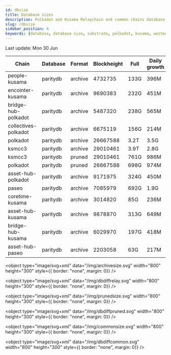 ```yaml
---
id: dbsize
title: Database sizes
description: Polkadot and Kusama Relaychain and common chains database sizes
slug: /dbsize
sidebar_position: 4
keywords: [database, database size, substrate, polkadot, kusama, westend]
---
```



Last update: Mon 30 Jun

| Chain    | Database   | Format | Blockheight | Full         | Daily growth |
| ------------------------| ----------- | -------- | ------- | ---------- | ----- | 
| people-kusama | paritydb | archive | 4732735 | 133G | 396M |
| encointer-kusama | paritydb | archive | 9690383 | 232G | 451M |
| bridge-hub-polkadot | paritydb | archive | 5487320 | 238G | 565M |
| collectives-polkadot | paritydb | archive | 6675119 | 156G | 214M |
| polkadot | paritydb | archive | 26667588 | 3.2T | 3.5G |
| ksmcc3 | paritydb | archive | 29010461 | 3.9T | 2.8G |
| ksmcc3 | paritydb | pruned | 29010461 | 761G | 986M |
| polkadot | paritydb | pruned | 26667588 | 698G | 974M |
| asset-hub-polkadot | paritydb | archive | 9171975 | 324G | 450M |
| paseo | paritydb | archive | 7085979 | 692G | 1.9G |
| coretime-kusama | paritydb | archive | 3014820 | 85G | 236M |
| asset-hub-kusama | paritydb | archive | 9878870 | 313G | 649M |
| bridge-hub-kusama | paritydb | archive | 6029970 | 197G | 418M |
| asset-hub-paseo | paritydb | archive | 2203058 | 63G | 217M |
<object type="image/svg+xml" data="/img/archivesize.svg" width="800" height="300" style={{ border: "none", margin: 0}} />

<object type="image/svg+xml" data="/img/dbdiffrelay.svg" width="800" height="300" style={{ border: "none", margin: 0}} />

<object type="image/svg+xml" data="/img/prunedsize.svg" width="800" height="300" style={{ border: "none", margin: 0}} />

<object type="image/svg+xml" data="/img/dbdiffpruned.svg" width="800" height="300" style={{ border: "none", margin: 0}} />

<object type="image/svg+xml" data="/img/commonsize.svg" width="800" height="300" style={{ border: "none", margin: 0}} />

<object type="image/svg+xml" data="/img/dbdiffcommon.svg" width="800" height="300" style={{ border: "none", margin: 0}} />
